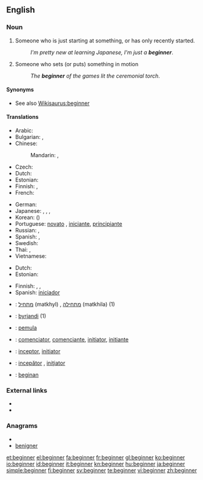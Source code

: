 ==English==

===Noun===
{{en-noun}}

# Someone who is just starting at something, or has only recently started.
#: ''I'm pretty new at learning Japanese, I'm just a '''beginner'''''.
# Someone who sets (or puts) something in motion
#: ''The '''beginner''' of the games lit the ceremonial torch''.

====Synonyms====
* See also [[Wikisaurus:beginner]]

====Translations====
{{trans-top|someone who just recently started}}
* Arabic: {{t|ar|مبتدئ|m|tr=mubtadi'|sc=Arab}}
* Bulgarian: {{t|bg|начинаещ|m|tr=nachinaješt|sc=Cyrl}},  {{t|bg|новак|m|tr=novak|sc=Cyrl}}
* Chinese:
*: Mandarin: {{t|zh|初學者|sc=Hani}},  {{t|zh|初学者|tr=chūxuézhě|sc=Hani}}
* Czech: {{t-|cs|začátečník|m}}
* Dutch: {{t-|nl|beginner|m}}
* Estonian: {{t-|et|algaja}}
* Finnish: {{t+|fi|aloittelija}}, {{t-|fi|vasta-alkaja}}
* French: {{t+|fr|débutant|m}}
{{trans-mid}}
* German: {{t+|de|Anfänger|m}}
* Japanese: {{t|ja|初心者|tr=しょしんしゃ, shoshinsha|sc=Jpan}},  {{t|ja|初学者|tr=しょがくしゃ, shogakusha|sc=Jpan}},  {{t|ja|ビギナー |tr=biginā|sc=Jpan}},  {{t|ja|新参|tr=しんざん, shinzan|sc=Jpan}}
* Korean: {{t|ko|초심자|tr=chosimja|sc=Kore}} ({{t|ko|初心者|sc=Kore}})
* Portuguese: [[novato]] {{m}}, [[iniciante]], [[principiante]]
* Russian: {{t|ru|начинающий|m|tr=nachinájuščij|sc=Cyrl}},  {{t|ru|новичок|m|tr=novičók|sc=Cyrl}}
* Spanish: {{t+|es|principiante}}, {{t-|es|iniciado}}
* Swedish: {{t+|sv|nybörjare|c}}
* Thai: {{t|th|ผู้เริ่มเรียน|sc=Thai}},  {{t|th|มือใหม่|sc=Thai}}
* Vietnamese: {{t|vi|người bắt đầu}}
{{trans-bottom}}

{{trans-top|someone who sets something in motion}}
* Dutch: {{t-|nl|starter}}
* Estonian: {{t-|et|alustaja}}
{{trans-mid}}
* Finnish: {{t+|fi|avaaja}}, {{t-|fi|aloittaja}},  {{t+|fi|alkuunpanija}}
* Spanish: [[iniciador]]
{{trans-bottom}}

{{checktrans-top}}
* {{ttbc|Hebrew}}: [[מתחיל]] (matkhyl) {{m}}, [[מתחילה]] (matkhila) {{f}} (1)
* {{ttbc|Icelandic}}: [[byrjandi]] {{m}} (1)
* {{ttbc|Indonesian}}: [[mula|pemula]]
* {{ttbc|Interlingua}}: [[comenciator]], [[comenciante]], [[initiator]], [[initiante]]
* {{ttbc|Latin}}: [[inceptor]], [[initiator]]
* {{ttbc|Romanian}}: [[incepător]] {{m}}, [[iniţiator]] {{m}}
* {{ttbc|Volapük}}: [[beginan]]
{{checktrans-bottom}}

===External links===
* {{R:Webster 1913}}
* {{R:Century 1911}}

===Anagrams===
* {{alphagram|beeginnr}}
* [[benigner#English|benigner]]

[[et:beginner]]
[[el:beginner]]
[[fa:beginner]]
[[fr:beginner]]
[[gl:beginner]]
[[ko:beginner]]
[[io:beginner]]
[[id:beginner]]
[[it:beginner]]
[[kn:beginner]]
[[hu:beginner]]
[[ja:beginner]]
[[simple:beginner]]
[[fi:beginner]]
[[sv:beginner]]
[[te:beginner]]
[[vi:beginner]]
[[zh:beginner]]
